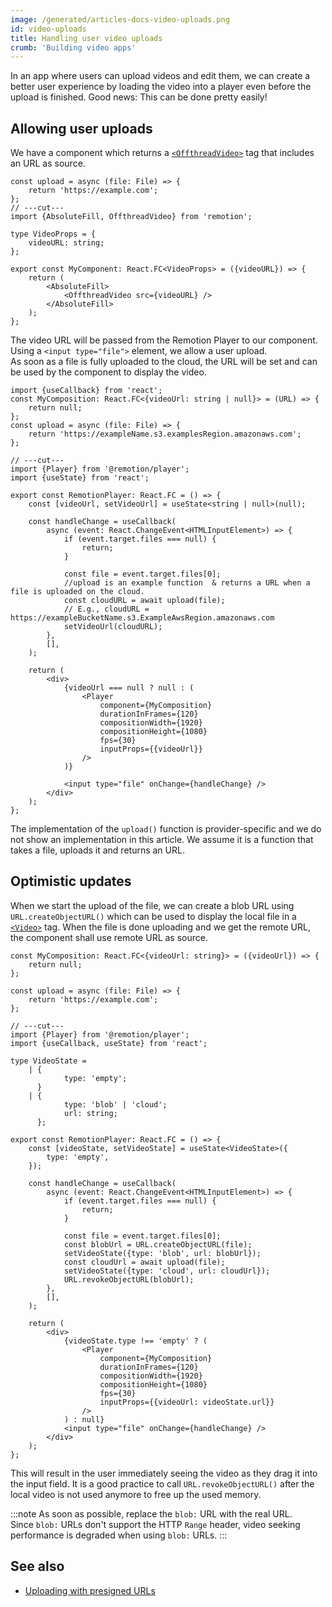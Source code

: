 ```yaml
---
image: /generated/articles-docs-video-uploads.png
id: video-uploads
title: Handling user video uploads
crumb: 'Building video apps'
---
```


In an app where users can upload videos and edit them, we can create a better user experience by loading the video into a player even before the upload is finished. Good news: This can be done pretty easily!

## Allowing user uploads

We have a component which returns a [`<OffthreadVideo>`](/docs/offthreadvideo) tag that includes an URL as source.

```tsx twoslash title="MyComposition.tsx"
const upload = async (file: File) => {
	return 'https://example.com';
};
// ---cut---
import {AbsoluteFill, OffthreadVideo} from 'remotion';

type VideoProps = {
	videoURL: string;
};

export const MyComponent: React.FC<VideoProps> = ({videoURL}) => {
	return (
		<AbsoluteFill>
			<OffthreadVideo src={videoURL} />
		</AbsoluteFill>
	);
};
```

The video URL will be passed from the Remotion Player to our component.  
Using a `<input type="file">` element, we allow a user upload.  
As soon as a file is fully uploaded to the cloud, the URL will be set and can be used by the component to display the video.

```tsx twoslash title="App.tsx"
import {useCallback} from 'react';
const MyComposition: React.FC<{videoUrl: string | null}> = (URL) => {
	return null;
};
const upload = async (file: File) => {
	return 'https://exampleName.s3.examplesRegion.amazonaws.com';
};

// ---cut---
import {Player} from '@remotion/player';
import {useState} from 'react';

export const RemotionPlayer: React.FC = () => {
	const [videoUrl, setVideoUrl] = useState<string | null>(null);

	const handleChange = useCallback(
		async (event: React.ChangeEvent<HTMLInputElement>) => {
			if (event.target.files === null) {
				return;
			}

			const file = event.target.files[0];
			//upload is an example function  & returns a URL when a file is uploaded on the cloud.
			const cloudURL = await upload(file);
			// E.g., cloudURL = https://exampleBucketName.s3.ExampleAwsRegion.amazonaws.com
			setVideoUrl(cloudURL);
		},
		[],
	);

	return (
		<div>
			{videoUrl === null ? null : (
				<Player
					component={MyComposition}
					durationInFrames={120}
					compositionWidth={1920}
					compositionHeight={1080}
					fps={30}
					inputProps={{videoUrl}}
				/>
			)}

			<input type="file" onChange={handleChange} />
		</div>
	);
};
```

The implementation of the `upload()` function is provider-specific and we do not show an implementation in this article. We assume it is a function that takes a file, uploads it and returns an URL.

## Optimistic updates

When we start the upload of the file, we can create a blob URL using `URL.createObjectURL()` which can be used to display the local file in a [`<Video>`](/docs/video) tag. When the file is done uploading and we get the remote URL, the component shall use remote URL as source.

```tsx twoslash title="App.tsx"
const MyComposition: React.FC<{videoUrl: string}> = ({videoUrl}) => {
	return null;
};

const upload = async (file: File) => {
	return 'https://example.com';
};

// ---cut---
import {Player} from '@remotion/player';
import {useCallback, useState} from 'react';

type VideoState =
	| {
			type: 'empty';
	  }
	| {
			type: 'blob' | 'cloud';
			url: string;
	  };

export const RemotionPlayer: React.FC = () => {
	const [videoState, setVideoState] = useState<VideoState>({
		type: 'empty',
	});

	const handleChange = useCallback(
		async (event: React.ChangeEvent<HTMLInputElement>) => {
			if (event.target.files === null) {
				return;
			}

			const file = event.target.files[0];
			const blobUrl = URL.createObjectURL(file);
			setVideoState({type: 'blob', url: blobUrl});
			const cloudUrl = await upload(file);
			setVideoState({type: 'cloud', url: cloudUrl});
			URL.revokeObjectURL(blobUrl);
		},
		[],
	);

	return (
		<div>
			{videoState.type !== 'empty' ? (
				<Player
					component={MyComposition}
					durationInFrames={120}
					compositionWidth={1920}
					compositionHeight={1080}
					fps={30}
					inputProps={{videoUrl: videoState.url}}
				/>
			) : null}
			<input type="file" onChange={handleChange} />
		</div>
	);
};
```

This will result in the user immediately seeing the video as they drag it into the input field. It is a good practice to call `URL.revokeObjectURL()` after the local video is not used anymore to free up the used memory.

:::note
As soon as possible, replace the `blob:` URL with the real URL.  
Since `blob:` URLs don't support the HTTP `Range` header, video seeking performance is degraded when using `blob:` URLs.
:::

## See also

- [Uploading with presigned URLs](/docs/presigned-urls)

